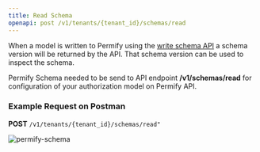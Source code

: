 ```yaml
---
title: Read Schema
openapi: post /v1/tenants/{tenant_id}/schemas/read
---
```


When a model is written to Permify using the [write schema API](./write-schema) a schema version will be returned by the API. That schema version can be used to inspect the schema.

Permify Schema needed to be send to API endpoint **/v1/schemas/read** for configuration of your authorization model on Permify API.

### Example Request on Postman
**POST** `/v1/tenants/{tenant_id}/schemas/read"`

![permify-schema](https://github.com/Permify/permify/assets/30985448/a6944e3d-6a58-4489-b16f-da2fdf5f60f2)
